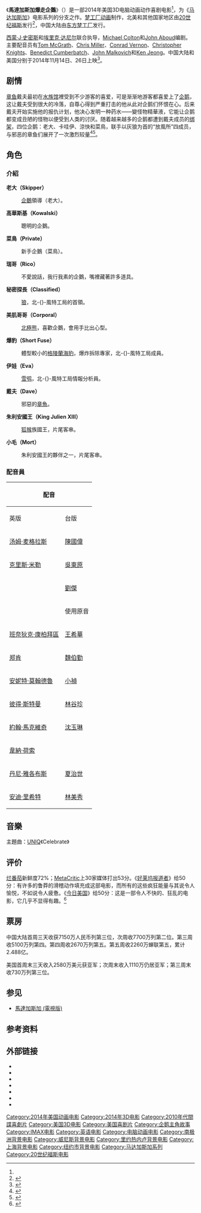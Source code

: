 {{noteTA
|G1=Movie
|G2=Show
|G3=DreamWorks
}}
{{Infobox film
| name        = 馬達加斯加爆走企鵝
| original_name = {{lang|en|''Penguins of Madagascar''}}
| image       = Penguins of Madagascar poster.jpg
| alt         =
| caption     = 电影海报
| director    = [[西蒙·J·史密斯|西蒙·J·史密斯]]<br />[[埃里克·達奈爾|埃里克·達奈爾]]
| producer    = [[马克·斯威夫特|马克·斯威夫特]]<br/>[[拉拉·布雷|拉拉·布雷]]<br/>特里普·哈德森<ref>{{cite web|first1=Mike|last=Milo|title=News: THE PENGUINS OF MADAGASCAR | Official Trailer Revealed!|url=http://www.animationinsider.com/2014/06/news-the-penguins-of-madagascar-official-trailer-revealed/|publisher=Animation Insider|accessdate=June 13, 2014|date=June 11, 2014|archive-date=2021-03-12|archive-url=https://web.archive.org/web/20210312201249/http://www.animationinsider.com/2014/06/news-the-penguins-of-madagascar-official-trailer-revealed/|dead-url=no}}</ref>
| screenplay  = [[John_Aboud|John Aboud]]<ref name=DWAPOM /><br />[[迈克尔·科尔顿|迈克尔·科尔顿]]<ref name=DWAPOM /><br />布兰登·索耶<ref name=DWAPOM>{{cite web|title=Penguins of Madagascar|url=http://madagascar.dreamworks.com/movies/penguins-of-madagascar|publisher=DreamWorks Animation|accessdate=September 26, 2014|archive-url=https://web.archive.org/web/20141220023647/http://madagascar.dreamworks.com/movies/penguins-of-madagascar|archive-date=2014-12-20|dead-url=yes}}</ref><br/>[[湯姆·麥葛瑞斯|湯姆·麥葛瑞斯]]<ref name=DWAPOM /><br/>埃里克·达内尔<ref name=DWAPOM />
| based on    = {{Based on|Characters created|Tom McGrath<br/> and [[Eric_Darnell|Eric Darnell]]}}
| starring    = [[汤姆·麦格拉斯|汤姆·麦格拉斯]]<br />[[克里斯·米勒|克里斯·米勒]]<br />{{link-en|康瑞德·弗寧|Conrad Vernon}}<br />[[Christopher_Knights|Christopher Knights]]<br />[[班奈狄克·康柏拜區|班奈狄克·康柏拜區]]<br />[[約翰·馬克維奇|約翰·馬克維奇]]
| music       = [[洛恩·巴尔夫|洛恩·巴尔夫]]<ref name=score>{{cite news|script-title=en:Lorne Balfe to Score ‘The Penguins of Madagascar’|url=http://filmmusicreporter.com/2014/01/08/lorne-balfe-to-score-the-penguins-of-madagascar/|accessdate=January 19, 2014|newspaper=Film Music Reporter|date=January 8, 2014|archive-date=2020-12-06|archive-url=https://web.archive.org/web/20201206211948/http://filmmusicreporter.com/2014/01/08/lorne-balfe-to-score-the-penguins-of-madagascar/|dead-url=no}}</ref><ref>{{Cite web |url=http://new.pitchengine.com/pitches/54e137a7-f032-4b04-bd98-f2dcc2fae21d |title=Dreamworks Animation : High-Fives All Around: The Penguins Of Madagascar Recruited For Top-Secret Assignment This Fall<!-- Bot generated title --> |access-date=2014-11-12 |archive-date=2020-11-11 |archive-url=https://web.archive.org/web/20201111191705/https://new.pitchengine.com/pitches/54e137a7-f032-4b04-bd98-f2dcc2fae21d |dead-url=no }}</ref>
| editing     =
| studio      = [[夢工廠動畫公司|夢工廠動畫公司]]<br/>[[Pacific_Data_Images|Pacific Data Images]]
| distributor = [[二十世纪福斯|二十世纪福斯]]{{small|（全球）}}<br />[[东方梦工厂|东方梦工厂]]{{small|（中國大陸）}}
| released    = {{Film date|2014|11|14|中國大陸|2014|11|26|美國|2014|11|27|新加坡|2015|2|19|香港、臺灣}}
| runtime     = 92 分钟<!--Theatrical runtime: 91:42--><ref>{{cite web | url=http://www.bbfc.co.uk/releases/penguins-madagascar-film-0 | title=''PENGUINS OF MADAGASCAR'' (U) | work=[[British_Board_of_Film_Classification|British Board of Film Classification]] | date=November 6, 2014 | accessdate=November 6, 2014 | archive-date=2019-08-28 | archive-url=https://web.archive.org/web/20190828064917/https://bbfc.co.uk/releases/penguins-madagascar-film-0 | dead-url=no }}</ref>
| country     = {{美国}}
| language    = 英语
| budget      = 1.32亿美元<ref name=SAQ314Transcript>{{cite web|title=DreamWorks Animation SKG's (DWA) CEO Jeffrey Katzenberg on Q3 2014 Results - Earnings Call Transcript|url=http://seekingalpha.com/article/2613945-dreamworks-animation-skgs-dwa-ceo-jeffrey-katzenberg-on-q3-2014-results-earnings-call-transcript?part=single|publisher=Seeking Alpha|accessdate=October 30, 2014|date=October 29, 2014|quote=...our next 2 movies, Penguins of Madagascar and Home, have production budgets of $132 million each, excluding incentive-based compensation.|archive-date=2016-04-18|archive-url=https://web.archive.org/web/20160418103712/http://seekingalpha.com/article/2613945-dreamworks-animation-skgs-dwa-ceo-jeffrey-katzenberg-on-q3-2014-results-earnings-call-transcript?part=single|dead-url=no}}</ref>
| gross       = 3.73亿美元
| sarft_id = {{电审|特(进)|2014|058}}
|cn_name  = 马达加斯加的企鹅
|hk_name  = 荒失失企鵝
|tw_name  = 馬達加斯加爆走企鵝
|sg_name  = 荒失失企鹅
}}

《'''馬達加斯加爆走企鵝'''》（{{lang-en|''Penguins of Madagascar''}}）是一部2014年美国3D电脑动画动作喜剧电影<ref name=DWAStarsAlign />，为《[[马达加斯加_(电影)|马达加斯加]]》电影系列的分支之作。[[梦工厂动画|梦工厂动画]]制作，北美和其他国家地区由[[20世纪福斯|20世纪福斯]]发行<ref name=ColliderHomePenguinsNYCC>{{cite web|last1=Nemiroff|first1=Perri|title=HOME and PENGUINS OF MADAGASCAR Comic-Con Panel Recap: New Footage, Evil Scientist Octopus, 28-Second Alien Invasion and More|url=http://collider.com/penguins-of-madagascar-comic-con-panel-recap-home/|publisher=Collider.com|accessdate=October 14, 2014|date=October 12, 2014|archive-date=2014-10-16|archive-url=https://web.archive.org/web/20141016185338/http://collider.com/penguins-of-madagascar-comic-con-panel-recap-home/|dead-url=no}}</ref>，中国大陆由[[东方梦工厂|东方梦工厂]]发行。

[[西蒙·J·史密斯|西蒙·J·史密斯]]和[[埃里克·达尼尔|埃里克·达尼尔]]联合执导，[[Michael_Colton|Michael Colton]]和[[John_Aboud|John Aboud]]编剧。主要配音员有[[Tom_McGrath_(animator)|Tom McGrath]]、[[Chris_Miller_(animator)|Chris Miller]]、[[Conrad_Vernon|Conrad Vernon]]、[[Christopher_Knights|Christopher Knights]]、[[Benedict_Cumberbatch|Benedict Cumberbatch]]、[[John_Malkovich|John Malkovich]]和[[Ken_Jeong|Ken Jeong]]。中国大陆和美国分别于2014年11月14日、26日上映<ref>{{cite web|url=http://deadline.com/2014/10/penguins-of-madagascar-will-hit-china-before-opening-stateside-857265/|script-title=en:‘Penguins Of Madagascar’ Will Open In China Before U.S. - Deadline|date=October 21, 2014|work=Deadline|accessdate=October 22, 2014|archive-date=2021-02-11|archive-url=https://web.archive.org/web/20210211183845/https://deadline.com/2014/10/penguins-of-madagascar-will-hit-china-before-opening-stateside-857265/|dead-url=no}}</ref>。

==剧情==
[[章鱼|章鱼]]戴夫最初在[[水族馆|水族馆]]裡受到不少游客的喜爱，可是渐渐地游客都喜爱上了[[企鹅|企鹅]]，这让戴夫受到很大的冷落，自尊心得到严重打击的他从此对企鹅们怀恨在心。后来戴夫开始实施他的报仇计划，他决心发明一种药水——變怪物精華液，它能让企鹅都变成丑陋的怪物以便受到人类的讨厌。随着越来越多的企鹅都遭到戴夫成员的[[绑架|绑架]]，四位企鹅：老大、卡哇伊、涼快和菜鳥，联手以灰狼为首的“放風所”四成员，与邪恶的章鱼们展开了一次激烈较量<ref name=DWAStarsAlign>{{cite news|title=The Stars Align For 2015 DreamWorks Animation Films|url=http://new.pitchengine.com/pitches/9478b619-99eb-433c-b1e3-41579d15230a|accessdate=January 19, 2014|newspaper=Pitch Engine|date=August 15, 2013|author=DreamWorks Animation|archive-date=2018-07-17|archive-url=https://web.archive.org/web/20180717100213/https://new.pitchengine.com/pitches/9478b619-99eb-433c-b1e3-41579d15230a|dead-url=no}}</ref><ref name=ColliderConRecap>{{cite web|last1=Goldberg|first1=Matt|title=PENGUINS OF MADAGASCAR Comic-Con Panel Recap: A Great DreamWorks Animated Film Might Be on the Way|url=http://collider.com/penguins-of-madagascar-comic-con-panel-recap/|publisher=Collider.com|accessdate=July 25, 2014|date=July 24, 2014|archive-date=2014-10-12|archive-url=https://web.archive.org/web/20141012213419/http://collider.com/penguins-of-madagascar-comic-con-panel-recap/|dead-url=no}}</ref>。

== 角色 ==
=== 介紹 ===
'''老大（Skipper）'''
:[[企鵝|企鵝]]領導（老大）。

'''高華斯基（Kowalski）'''
:聰明的企鵝。

'''菜鳥（Private）'''
:新手企鵝（菜鳥）。

'''瑞哥（Rico）'''
:不愛說話，我行我素的企鵝，嘴裡藏著許多道具。

'''秘密探長（Classified）'''
:[[狼|狼]]，北-{}-風特工局的首領。

'''美肌哥哥（Corporal）'''
:[[北極熊|北極熊]]，喜歡企鵝，會用手比出心型。

'''爆豹（Short Fuse）'''
:體型較小的[[海豹|格陵蘭海豹]]，爆炸拆除專家，北-{}-風特工局成員。

'''伊娃（Eva）'''
:[[雪鸮|雪鸮]]，北-{}-風特工局情報分析員。

'''戴夫（Dave）'''
:邪惡的[[章魚|章魚]]。

'''朱利安國王（King Julien XIII）'''
:[[狐猴|狐猴]]族國王，片尾客串。

'''小毛（Mort）'''
:朱利安國王的夥伴之一，片尾客串。

=== 配音員 ===
{| class="wikitable"
!colspan=4|配音
!rowspan=2|角色
|-
!英版
!台版
!港版
!陸版
|-
|[[汤姆·麦格拉斯|汤姆·麦格拉斯]]
|[[陳國偉_(配音員)|陳國偉]]
|[[唐劍康|唐劍康]]
|[[王利軍|王利軍]]
|老大（Skipper）
|-
|[[克里斯·米勒|克里斯·米勒]]
|[[吳東原|吳東原]]
|[[林盛斌|林盛斌]]
|[[郭金非|郭金非]]
|卡哇伊（Kowalski）
|-
|{{link-en|克里斯多福·奈特|Christopher Knights}}
|[[劉傑_(臺灣)|劉傑]]
|[[李建良_(配音員)|李建良]]
|[[孟令軍|孟令軍]]
|菜鳥（Private）
|-
|{{link-en|康納德·維隆|Conrad Vernon}}
|colspan=2|使用原音
|[[趙鑫|趙鑫]]
|涼快（Rico）
|-
|[[班奈狄克·康柏拜區|班奈狄克·康柏拜區]]
|[[王希華|王希華]]
|[[黎家希|黎家希]]
|[[陸建藝|陸建藝]]
|秘密探長（Classified）
|-
|[[郑肯|郑肯]]
|[[魏伯勤|魏伯勤]]
|[[李家傑_(配音員)|李家傑]]
|[[楊波_(歌手)|楊波]]
|短哥（Short Fuse）
|-
|[[安妮特·莫翰德魯|安妮特·莫翰德魯]]
|[[胡盈禎|小禎]]
|[[鄭欣宜|鄭欣宜]]
|[[牟珈論|牟珈論]]
|夏娃（Eva）
|-
|[[彼得·斯特曼|彼得·斯特曼]]
|[[林谷珍|林谷珍]]
|[[葉振聲|葉振聲]]
|[[虞桐偉|虞桐偉]]
|美肌哥哥（Corporal）
|-
|[[約翰·馬克維奇|約翰·馬克維奇]]
|[[沈玉琳|沈玉琳]]
|[[泰臣_(藝人)|泰臣]]
|[[胡連華|胡連華]]
|戴夫（Dave）
|-
|[[韋納·荷索|韋納·荷索]]
|
|[[黃志成|黃志成]]
|
|紀錄片導演（Documentary Filmmaker）
|-
|[[丹尼·雅各布斯|丹尼·雅各布斯]]
|[[夏治世|夏治世]]
|[[辛偉強|辛偉強]]
|
|朱利安國王（King Julien XIII）
|-
|[[安迪·里希特|安迪·里希特]]
|[[林美秀_(配音員)|林美秀]]
|[[張振聲|張振聲]]
|
|小毛（Mort）
|}

== 音樂 ==
主題曲：[[UNIQ|UNIQ]]《Celebrate》

== 评价 ==
[[烂番茄|烂番茄]]新鲜度72%；[[MetaCritic|MetaCritic]]上30家媒体打出53分。《[[好莱坞报道者|好莱坞报道者]]》给50分：有许多的鲁莽的滑稽动作填充成这部电影，而所有的这些疯狂能量与其说令人愉悦，不如说令人疲惫。《[[今日美国|今日美国]]》给50分：这是一部令人不快的、狂乱的电影，它几乎不显得有趣。<ref>{{Cite web |url=http://news.mtime.com/2014/12/01/1534639-2.html#content |title=《企鹅》居亚 《恶老板2》开画不佳 |access-date=2014-12-01 |archive-date=2019-06-03 |archive-url=https://web.archive.org/web/20190603175121/http://news.mtime.com/2014/12/01/1534639-2.html#content |dead-url=no }}</ref>

== 票房 ==
中国大陆首周三天收获7150万人民币列第三位，次周收7700万列第二位。第三周收5100万列第四。第四周收2670万列第五。第五周收2260万蝉联第五，累计2.488亿。

美国首周末三天收入2580万美元获亚军；次周末收入1110万仍居亚军；第三周末收730万列第三位。

== 参见 ==
*[[馬達加斯加_(電視版)|馬達加斯加 (電視版)]]

==参考资料==
{{reflist|2}}

==外部链接==
{{Commons category|Penguins of Madagascar}}
* {{Official website|http://madagascar.dreamworks.com/}}
* {{IMDb title|1911658}}
* {{Rotten-tomatoes|the_penguins_of_madagascar}}
* {{douban|11810348}}
* {{Metacritic film|penguins-of-madagascar}}
* {{Mojo title|penguinsofmadagascar}}
* {{amg movie|571269}}

{{馬達加斯加系列電影}}
{{夢工廠動畫電影}}
{{Portal bar|美國|電影|動漫}}
{{DEFAULTSORT:Penguins Of Madagascar, The (film)}}
[[Category:2014年美国动画电影|Category:2014年美国动画电影]]
[[Category:2014年3D电影|Category:2014年3D电影]]
[[Category:2010年代間諜喜劇片|Category:2010年代間諜喜劇片]]
[[Category:美国3D电影|Category:美国3D电影]]
[[Category:美国喜剧片|Category:美国喜剧片]]
[[Category:企鹅主角故事|Category:企鹅主角故事]]
[[Category:IMAX电影|Category:IMAX电影]]
[[Category:英语电影|Category:英语电影]]
[[Category:电脑动画电影|Category:电脑动画电影]]
[[Category:南极洲背景电影|Category:南极洲背景电影]]
[[Category:威尼斯背景电影|Category:威尼斯背景电影]]
[[Category:里约热内卢背景电影|Category:里约热内卢背景电影]]
[[Category:上海背景电影|Category:上海背景电影]]
[[Category:纽约市背景电影|Category:纽约市背景电影]]
[[Category:马达加斯加系列|Category:马达加斯加系列]]
[[Category:20世纪福斯电影|Category:20世纪福斯电影]]